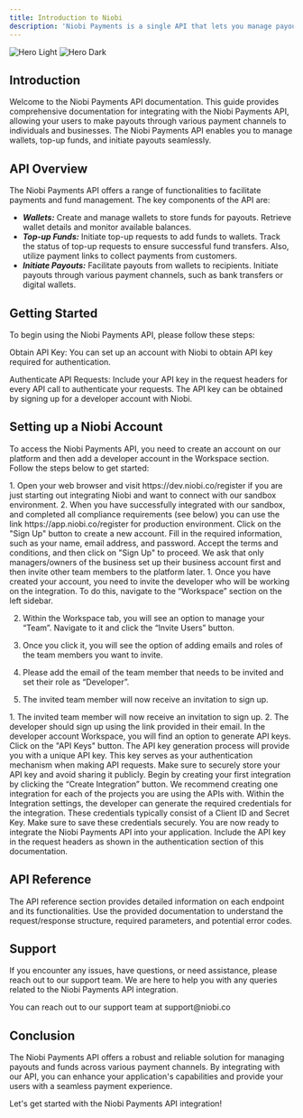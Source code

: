 ```yaml
---
title: Introduction to Niobi
description: 'Niobi Payments is a single API that lets you manage payouts to a variety of payment channels from your Niobi Balance.'
---
```


<img
  className="block dark:hidden"
  src="/images/hero-light.svg"
  alt="Hero Light"
/>
<img
  className="hidden dark:block"
  src="/images/hero-dark.svg"
  alt="Hero Dark"
/>

## Introduction

Welcome to the Niobi Payments API documentation. This guide provides comprehensive documentation for integrating with the Niobi Payments API, allowing your users to make payouts through various payment channels to individuals and businesses.
The Niobi Payments API enables you to manage wallets, top-up funds, and initiate payouts seamlessly.

## API Overview

The Niobi Payments API offers a range of functionalities to facilitate payments and fund management. The key components of the API are:

- ***Wallets:*** Create and manage wallets to store funds for payouts. Retrieve wallet details and monitor available balances. 
- ***Top-up Funds:*** Initiate top-up requests to add funds to wallets. Track the status of top-up requests to ensure successful fund transfers. Also, utilize payment links to collect payments from customers. 
- ***Initiate Payouts:*** Facilitate payouts from wallets to recipients. Initiate payouts through various payment channels, such as bank transfers or digital wallets.

## Getting Started

To begin using the Niobi Payments API, please follow these steps:

Obtain API Key: You can set up an account with Niobi to obtain API key required for authentication.

Authenticate API Requests: Include your API key in the request headers for every API call to authenticate your requests. The API key can be obtained by signing up for a developer account with Niobi.

## Setting up a Niobi Account

To access the Niobi Payments API, you need to create an account on our platform and then add a developer account in the Workspace section. Follow the steps below to get started:

<Steps>
 <Step title="Selecting environment">
  1. Open your web browser and visit https://dev.niobi.co/register if you are just starting out integrating Niobi and want to connect with our sandbox environment.
  2. When you have successfully integrated with our sandbox, and completed all compliance requirements (see below) you can use the link
   https://app.niobi.co/register for production environment.
 </Step>
 <Step title="Registration">
   Click on the "Sign Up" button to create a new account. Fill in the required information, such as your name, email address, and password. Accept the terms and conditions, and then click on "Sign Up" to proceed. We ask that only managers/owners of the business set up their business account first and then invite other team members to the platform later.
 </Step>
 <Step title="Inviting a user">
  1. Once you have created your account, you need to invite the developer who will be working on the integration. 
  To do this, navigate to the “Workspace” section on the left sidebar.

  2. Within the Workspace tab, you will see an option to manage your “Team”.
   Navigate to it and click the “Invite Users” button.

  3. Once you click it, you will see the option of adding emails and roles of the team members you want to invite.

  4. Please add the email of the team member that needs to be invited and set their role as “Developer”.

  5. The invited team member will now receive an invitation to sign up.
 </Step>
 <Step title="Registering developer account">
  1. The invited team member will now receive an invitation to sign up.
  2.  The developer should sign up using the link provided in their email. 
 </Step>
 <Step title="Generating API Keys">
   In the developer account Workspace, you will find an option to generate API keys. Click on the "API Keys" button. The API key generation process will provide you with a unique API key. This key serves as your authentication mechanism when making API requests. Make sure to securely store your API key and avoid sharing it publicly.
 </Step>
 <Step title="Creating a new integration">
 Begin by creating your first integration by clicking the “Create Integration” button. We recommend creating one integration for each of the projects you are using the APIs with.
 </Step>
 <Step title="Creating credentials">
  Within the Integration settings, the developer can generate the required credentials for the integration. These credentials typically consist of a Client ID and Secret Key. Make sure to save these credentials securely.
 </Step>
 <Step title="Using the credentials">
 You are now ready to integrate the Niobi Payments API into your application. Include the API key in the request headers as shown in the authentication section of this documentation.
 </Step>
</Steps>

## API Reference

The API reference section provides detailed information on each endpoint and its functionalities. Use the provided documentation to understand the request/response structure, required parameters, and potential error codes.

## Support

If you encounter any issues, have questions, or need assistance, please reach out to our support team. We are here to help you with any queries related to the Niobi Payments API integration.

<Note>
You can reach out to our support team at support@niobi.co
</Note>

## Conclusion

The Niobi Payments API offers a robust and reliable solution for managing payouts and funds across various payment channels. By integrating with our API, you can enhance your application's capabilities and provide your users with a seamless payment experience.

Let's get started with the Niobi Payments API integration!
